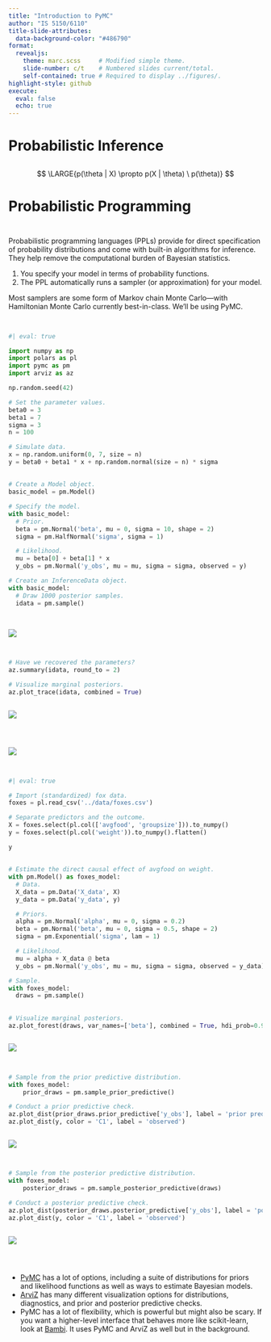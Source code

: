 ```yaml
---
title: "Introduction to PyMC"
author: "IS 5150/6110"
title-slide-attributes:
  data-background-color: "#486790"
format: 
  revealjs:
    theme: marc.scss     # Modified simple theme.
    slide-number: c/t    # Numbered slides current/total.
    self-contained: true # Required to display ../figures/.
highlight-style: github
execute:
  eval: false
  echo: true
---
```


# Probabilistic Inference

## 

::: {.v-center}

$$
\LARGE{p(\theta | X) \propto p(X | \theta) \ p(\theta)}
$$
:::

# Probabilistic Programming

## 

:::: {.columns .v-center}
::: {.column width="100%"}
Probabilistic programming languages (PPLs) provide for direct specification of probability distributions and come with built-in algorithms for inference. They help remove the computational burden of Bayesian statistics.

::: {.incremental}
1. You specify your model in terms of probability functions.
2. The PPL automatically runs a sampler (or approximation) for your model.
:::

::: {.fragment}
Most samplers are some form of Markov chain Monte Carlo---with Hamiltonian Monte Carlo currently best-in-class. We'll be using PyMC.
:::

:::
::::

## 

```python
#| eval: true

import numpy as np
import polars as pl
import pymc as pm
import arviz as az

np.random.seed(42)

# Set the parameter values.
beta0 = 3
beta1 = 7
sigma = 3
n = 100

# Simulate data.
x = np.random.uniform(0, 7, size = n)
y = beta0 + beta1 * x + np.random.normal(size = n) * sigma
```

##

```python
# Create a Model object.
basic_model = pm.Model()

# Specify the model.
with basic_model:
  # Prior.
  beta = pm.Normal('beta', mu = 0, sigma = 10, shape = 2)
  sigma = pm.HalfNormal('sigma', sigma = 1)

  # Likelihood.
  mu = beta[0] + beta[1] * x
  y_obs = pm.Normal('y_obs', mu = mu, sigma = sigma, observed = y)

# Create an InferenceData object.
with basic_model:
  # Draw 1000 posterior samples.
  idata = pm.sample()
```

##

:::: {.columns .v-center}
::: {.column width="100%"}
![](../figures/sampling-wait.png){fig-align="center"}
:::
::::

## 

```python
# Have we recovered the parameters?
az.summary(idata, round_to = 2)

# Visualize marginal posteriors.
az.plot_trace(idata, combined = True)
```

:::: {.columns .v-center}
::: {.column width="100%"}
![](../figures/intro-to-pymc_plot-01.png){fig-align="center"}
:::
::::

## 

:::: {.columns .v-center}
::: {.column width="100%"}
![](../figures/fox.png){fig-align="center"}
:::
::::

## 

```python
#| eval: true

# Import (standardized) fox data.
foxes = pl.read_csv('../data/foxes.csv')

# Separate predictors and the outcome.
X = foxes.select(pl.col(['avgfood', 'groupsize'])).to_numpy()
y = foxes.select(pl.col('weight')).to_numpy().flatten()

y
```

## 

```python
# Estimate the direct causal effect of avgfood on weight.
with pm.Model() as foxes_model:
  # Data.
  X_data = pm.Data('X_data', X)
  y_data = pm.Data('y_data', y)

  # Priors.
  alpha = pm.Normal('alpha', mu = 0, sigma = 0.2)
  beta = pm.Normal('beta', mu = 0, sigma = 0.5, shape = 2)
  sigma = pm.Exponential('sigma', lam = 1)

  # Likelihood.
  mu = alpha + X_data @ beta
  y_obs = pm.Normal('y_obs', mu = mu, sigma = sigma, observed = y_data)

# Sample.
with foxes_model:
  draws = pm.sample()
```

## 

```python
# Visualize marginal posteriors.
az.plot_forest(draws, var_names=['beta'], combined = True, hdi_prob=0.95)
```

:::: {.columns .v-center}
::: {.column width="100%"}
![](../figures/intro-to-pymc_plot-02.png){fig-align="center"}
:::
::::

## 

```python
# Sample from the prior predictive distribution.
with foxes_model:
    prior_draws = pm.sample_prior_predictive()

# Conduct a prior predictive check.
az.plot_dist(prior_draws.prior_predictive['y_obs'], label = 'prior predictive')
az.plot_dist(y, color = 'C1', label = 'observed')
```

:::: {.columns .v-center}
::: {.column width="100%"}
![](../figures/intro-to-pymc_plot-03.png){fig-align="center"}
:::
::::

## 

```python
# Sample from the posterior predictive distribution.
with foxes_model:
    posterior_draws = pm.sample_posterior_predictive(draws)

# Conduct a posterior predictive check.
az.plot_dist(posterior_draws.posterior_predictive['y_obs'], label = 'posterior predictive')
az.plot_dist(y, color = 'C1', label = 'observed')
```

:::: {.columns .v-center}
::: {.column width="100%"}
![](../figures/intro-to-pymc_plot-04.png){fig-align="center"}
:::
::::

## 

:::: {.columns .v-center}
::: {.column width="100%"}
- [PyMC](https://www.pymc.io/welcome.html) has a lot of options, including a suite of distributions for priors and likelihood functions as well as ways to estimate Bayesian models.
- [ArviZ](https://python.arviz.org/en/stable/index.html) has many different visualization options for distributions, diagnostics, and prior and posterior predictive checks.
- PyMC has a lot of flexibility, which is powerful but might also be scary. If you want a higher-level interface that behaves more like scikit-learn, look at [Bambi](https://bambinos.github.io/bambi/). It uses PyMC and ArviZ as well but in the background.
:::
::::
